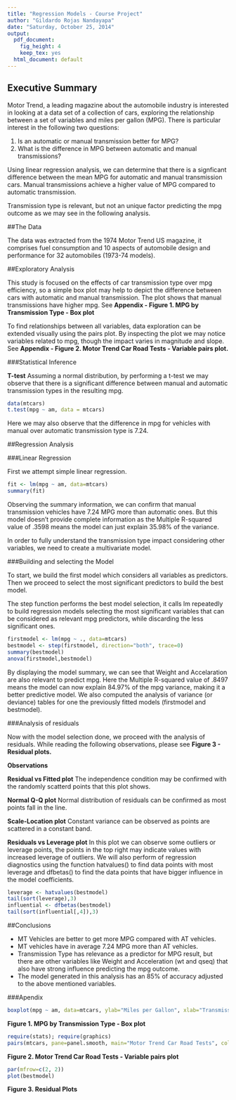 ```yaml
---
title: "Regression Models - Course Project"
author: "Gildardo Rojas Nandayapa"
date: "Saturday, October 25, 2014"
output:
  pdf_document:
    fig_height: 4
    keep_tex: yes
  html_document: default
---
```

## Executive Summary

Motor Trend, a leading magazine about the automobile industry is interested in looking at a data set of a collection of cars, exploring the relationship between a set of variables and miles per gallon (MPG). There is particular interest in the following two questions:

1. Is an automatic or manual transmission better for MPG?
2. What is the difference in MPG between automatic and manual transmissions?

Using linear regression analysis, we can determine that there is a signficant difference between the mean MPG for automatic and manual transmission cars. Manual transmissions achieve a higher value of MPG compared to automatic transmission.

Transmission type is relevant, but not an unique factor predicting the mpg outcome as we may see in the following analysis.

##The Data

The data was extracted from the 1974 Motor Trend US magazine, it comprises fuel consumption and 10 aspects of automobile design and performance for 32 automobiles (1973-74 models).

##Exploratory Analysis

This study is focused on the effects of car transmission type over mpg efficiency, so a simple box plot may help to depict the difference between cars with automatic and manual transmission. The plot shows that manual transmissions have higher mpg. See **Appendix - Figure 1. MPG by Transmission Type - Box plot**

To find relationships between all variables, data exploration can be extended visually using the pairs plot. By inspecting the plot we may notice variables related to mpg, though the impact varies in magnitude and slope. See **Appendix - Figure 2. Motor Trend Car Road Tests - Variable pairs plot.**

###Statistical Inference

**T-test**
Assuming a normal distribution, by performing a t-test we may observe that there is a significant difference between manual and automatic transmission types in the resulting mpg.

```r
data(mtcars)
t.test(mpg ~ am, data = mtcars)
```

Here we may also observe that the difference in mpg for vehicles with manual over automatic transmission type is 7.24.

##Regression Analysis

###Linear Regression

First we attempt simple linear regression.
```r
fit <- lm(mpg ~ am, data=mtcars)
summary(fit)
```

Observing the summary information, we can confirm that manual transmission vehicles have 7.24 MPG more than automatic ones. But this model doesn't provide complete information as the Multiple R-squared value of .3598 means the model can just explain 35.98% of the variance. 

In order to fully understand the transmission type impact considering other variables, we need to create a multivariate model.

###Building and selecting the Model

To start, we build the first model which considers all variables as predictors. Then we proceed to select the most significant predictors to build the best model.

The step function performs the best model selection, it calls lm repeatedly to build regression models selecting the most significant variables that can be considered as relevant mpg predictors, while discarding the less significant ones.
```r
firstmodel <- lm(mpg ~ ., data=mtcars)
bestmodel <- step(firstmodel, direction="both", trace=0)
summary(bestmodel)
anova(firstmodel,bestmodel)
```
By displaying the model summary, we can see that Weight and Accelaration are also relevant to predict mpg. Here the Multiple R-squared value of .8497 means the model can now explain 84.97% of the mpg variance, making it a better predictive model. We also computed the analysis of variance (or deviance) tables for one the previously fitted models (firstmodel and bestmodel).

###Analysis of residuals

Now with the model selection done, we proceed with the analysis of residuals. While reading the following observations, please see **Figure 3 - Residual plots.**

**Observations**

**Residual vs Fitted plot**
The independence condition may be confirmed with the randomly scatterd points that this plot shows.

**Normal Q-Q plot**
Normal distribution of residuals can be confirmed as most points fall in the line.

**Scale-Location plot**
Constant variance can be observed as points are scattered in a constant band.

**Residuals vs Leverage plot**
In this plot we can observe some outliers or leverage points, the points in the top right may indicate values with increased leverage of outliers. We will also perform of regression diagnostics using the function hatvalues() to find data points with most leverage and dfbetas() to find the data points that have bigger influence in the model coefficients.

```r
leverage <- hatvalues(bestmodel)
tail(sort(leverage),3)
influential <- dfbetas(bestmodel)
tail(sort(influential[,4]),3)
```

##Conclusions

- MT Vehicles are better to get more MPG compared with AT vehicles.
- MT vehicles have in average 7.24 MPG more than AT vehicles.
- Transmission Type has relevance as a predictor for MPG result, but there are other variables like Weight and Acceleration (wt and qseq) that also have strong influence predicting the mpg outcome.
- The model generated in this analysis has an 85% of accuracy adjusted to the above mentioned variables. 

###Apendix
```r
boxplot(mpg ~ am, data=mtcars, ylab="Miles per Gallon", xlab="Transmission Type (0=AT, 1=MT)", col=(c("blue","green")))
```

**Figure 1. MPG by Transmission Type - Box plot**

```r
require(stats); require(graphics)
pairs(mtcars, pane=panel.smooth, main="Motor Trend Car Road Tests", col=3)
```

**Figure 2. Motor Trend Car Road Tests - Variable pairs plot**

```r
par(mfrow=c(2, 2))
plot(bestmodel)
```

**Figure 3. Residual Plots**